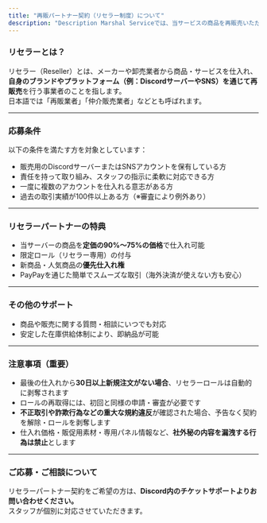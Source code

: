 ```yaml
---
title: "再販パートナー契約（リセラー制度）について"
description: "Description Marshal Serviceでは、当サービスの商品を再販売いただける再販パートナー（リセラー）を募集しています。  リセラー契約を締結された方には、仕入れ価格の優遇や、在庫への優先アクセスなど、様々な特典をご用意しています。"
---
```


### リセラーとは？

リセラー（Reseller）とは、メーカーや卸売業者から商品・サービスを仕入れ、**自身のブランドやプラットフォーム（例：DiscordサーバーやSNS）を通じて再販売**を行う事業者のことを指します。\
日本語では「再販業者」「仲介販売業者」などとも呼ばれます。

---

### 応募条件

以下の条件を満たす方を対象としています：

- 販売用のDiscordサーバーまたはSNSアカウントを保有している方
- 責任を持って取り組み、スタッフの指示に柔軟に対応できる方
- 一度に複数のアカウントを仕入れる意志がある方
- 過去の取引実績が100件以上ある方（※審査により例外あり）

---

### リセラーパートナーの特典

- 当サーバーの商品を**定価の90%〜75%の価格**で仕入れ可能
- 限定ロール（リセラー専用）の付与
- 新商品・人気商品の**優先仕入れ権**
- PayPayを通じた簡単でスムーズな取引（海外決済が使えない方も安心）

---

### その他のサポート

- 商品や販売に関する質問・相談にいつでも対応
- 安定した在庫供給体制により、即納品が可能

---

### 注意事項（重要）

- 最後の仕入れから**30日以上新規注文がない場合**、リセラーロールは自動的に剥奪されます
- ロールの再取得には、初回と同様の申請・審査が必要です
- **不正取引や詐欺行為などの重大な規約違反**が確認された場合、予告なく契約を解除・ロールを剥奪します
- 仕入れ価格・販促用素材・専用パネル情報など、**社外秘の内容を漏洩する行為は禁止**とします

---

### ご応募・ご相談について

リセラーパートナー契約をご希望の方は、**Discord内のチケットサポートよりお問い合わせください。**\
スタッフが個別に対応させていただきます。